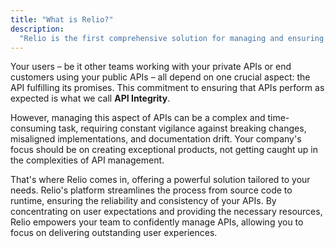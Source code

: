 ```yaml
---
title: "What is Relio?"
description:
  "Relio is the first comprehensive solution for managing and ensuring the integrety of your APIs from source code to runtime."
---
```



Your users – be it other teams working with your private APIs or end customers using your public APIs – all depend on one crucial aspect: the API fulfilling its promises. This commitment to ensuring that APIs perform as expected is what we call **API Integrity**.

However, managing this aspect of APIs can be a complex and time-consuming task, requiring constant vigilance against breaking changes, misaligned implementations, and documentation drift. Your company's focus should be on creating exceptional products, not getting caught up in the complexities of API management.

That's where Relio comes in, offering a powerful solution tailored to your needs. Relio's platform streamlines the process from source code to runtime, ensuring the reliability and consistency of your APIs. By concentrating on user expectations and providing the necessary resources, Relio empowers your team to confidently manage APIs, allowing you to focus on delivering outstanding user experiences.
